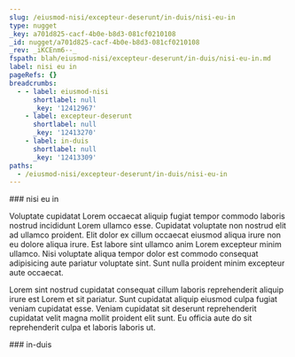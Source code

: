 ```yaml
---
slug: /eiusmod-nisi/excepteur-deserunt/in-duis/nisi-eu-in
type: nugget
_key: a701d825-cacf-4b0e-b8d3-081cf0210108
_id: nugget/a701d825-cacf-4b0e-b8d3-081cf0210108
_rev: _iKCEnm6--_
fspath: blah/eiusmod-nisi/excepteur-deserunt/in-duis/nisi-eu-in.md
label: nisi eu in
pageRefs: {}
breadcrumbs:
  - - label: eiusmod-nisi
      shortlabel: null
      _key: '12412967'
    - label: excepteur-deserunt
      shortlabel: null
      _key: '12413270'
    - label: in-duis
      shortlabel: null
      _key: '12413309'
paths:
  - /eiusmod-nisi/excepteur-deserunt/in-duis/nisi-eu-in
---
```


<NuggetArea>
<Nugget slug="/eiusmod-nisi/excepteur-deserunt/in-duis/nisi-eu-in" type="nugget" _key="a701d825-cacf-4b0e-b8d3-081cf0210108" _id="nugget/a701d825-cacf-4b0e-b8d3-081cf0210108" _rev="_iKCEnm6--_" fspath="blah/eiusmod-nisi/excepteur-deserunt/in-duis/nisi-eu-in.md" label="nisi eu in" paths="/eiusmod-nisi/excepteur-deserunt/in-duis/nisi-eu-in">
<NuggetBody>
### nisi eu in

Voluptate cupidatat Lorem occaecat aliquip fugiat tempor commodo laboris nostrud incididunt Lorem ullamco esse. Cupidatat voluptate non nostrud elit ad ullamco proident. Elit dolor ex cillum occaecat eiusmod aliqua irure non eu dolore aliqua irure. Est labore sint ullamco anim Lorem excepteur minim ullamco. Nisi voluptate aliqua tempor dolor est commodo consequat adipisicing aute pariatur voluptate sint. Sunt nulla proident minim excepteur aute occaecat.

Lorem sint nostrud cupidatat consequat cillum laboris reprehenderit aliquip irure est Lorem et sit pariatur. Sunt cupidatat aliquip eiusmod culpa fugiat veniam cupidatat esse. Veniam cupidatat sit deserunt reprehenderit cupidatat velit magna mollit proident elit sunt. Eu officia aute do sit reprehenderit culpa et laboris laboris ut.

</NuggetBody>
<Breadcrumbs>
<Crumbs>
<Crumb _key="12412967" label="eiusmod-nisi" /><Crumb _key="12413270" label="excepteur-deserunt" /><Crumb _key="12413309" label="in-duis" />
</Crumbs>
</Breadcrumbs>
</Nugget>

<NuggetsInbound>
</NuggetsInbound>
<NuggetsOutbound>
</NuggetsOutbound>
</NuggetArea>
<PassagesInbound>
<Passage direction="inbound" type="passage" _key="12413309" _id="passage/12413309" _rev="_iKCEnm2---" label="in-duis" passage="in-duis" fspath="blah/eiusmod-nisi/excepteur-deserunt/in-duis" paths="/eiusmod-nisi/excepteur-deserunt/in-duis" slug="/eiusmod-nisi/excepteur-deserunt/in-duis">
<NuggetBody>
### in-duis

</NuggetBody>
<Breadcrumbs>
<Crumbs>
<Crumb _key="12412967" label="eiusmod-nisi" /><Crumb _key="12413270" label="excepteur-deserunt" />
</Crumbs>
</Breadcrumbs>
</Passage>

</PassagesInbound>
<PassagesOutbound>
</PassagesOutbound>